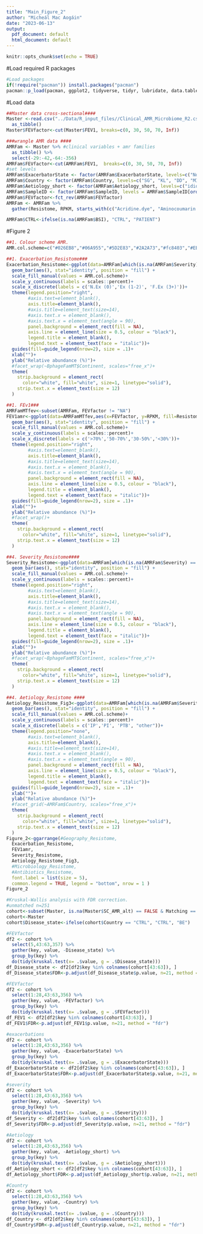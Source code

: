 ```yaml
---
title: "Main_Figure_2"
author: "Micheál Mac Aogáin"
date: "2023-06-13"
output:
  pdf_document: default
  html_document: default
---
```


```r
knitr::opts_chunk$set(echo = TRUE)
```

#Load required R packages
```r
#Load packages
if(!require("pacman")) install.packages("pacman")
pacman::p_load(pacman, ggplot2, tidyverse, tidyr, lubridate, data.table, tsibble, wesanderson, reticulate, SNFtool, funrar, vegan, dunn.test, ggpubr, Hmisc, RColorBrewer, phyloseq, dplyr, reshape2, forcats, colorspace, pheatmap, broom)
```

#Load data
```r
##Master data cross-sectional####
Master <-read.csv("../Data/R_input_files//Clinical_AMR_Microbiome_R2.csv") %>%
  as_tibble()
Master$FEVfactor<-cut(Master$FEV1, breaks=c(0, 30, 50, 70, Inf))

###wrangle AMR data ####
AMRFam <- Master %>% #clinical variables + amr families
  as_tibble() %>%
  select(-29:-42,-64:-356)
AMRFam$FEVfactor<-cut(AMRFam$FEV1,  breaks=c(0, 30, 50, 70, Inf))
#set levels
AMRFam$ExacerbatorState <- factor(AMRFam$ExacerbatorState, levels=c("NonEx", "Exacerbator", "FreqEx"))
AMRFam$Country <- factor(AMRFam$Country, levels=c("SG", "KL", "DD", "MI"))
AMRFam$Aetiology_short <- factor(AMRFam$Aetiology_short, levels=c("idiopathic", "postInfect", "postTB", "other"))
AMRFam$SampleID <- factor(AMRFam$SampleID, levels = AMRFam$SampleID[order(AMRFam$SC_AMR_alt)])
AMRFam$FEVfactor<-fct_rev(AMRFam$FEVfactor)
AMRFam <- AMRFam %>%
  gather(Resistome, RPKM, starts_with(c("Acridine.dye", "Aminocoumarin.antibiotic", "Aminoglycoside", "Antibacterial.free.fatty.acids", "Beta.lactam", "Bicyclomycin", "Diaminopyrimidine", "Fluoroquinolone", "Fosfomycin", "Fusidic.acid", "MLS", "Multidrug", "Mupirocin", "Nitroimidazole.antibiotic", "Nucleoside.antibiotic", "Peptide.antibiotic", "Phenicol", "Rifampicin", "Sulfonamide.antibiotic", "Tetracycline", "Triclosan")), -SampleID, -Country, -Continent, -Matching, -Paired, -Trio, -Age, -Sex..Male.0..Female.1., -Exacerbations, -ExacerbatorState, -FEV1, -BSI, -ICS.use, -BMI, -Ethnicity, -Aetiology_short, -MMRC.score, -SC_AMR_alt, -FEVfactor)

AMRFam$CTRL<-ifelse(is.na(AMRFam$BSI), "CTRL", "PATIENT")
```

#Figure 2
```r
##1. Colour scheme AMR. 
AMR.col.scheme=c("#026EB8","#06A955","#5D2E83","#2A2A73","#fc8403","#EBA5F3","#fc5017","#5CA5DB","#db6960","#a3d9d2","#B60004","#91CE59","#97809e","#C6DFA6","#FF9300","#FFBC06","#3B3B3B", "#026EB8","#06A955","#ffcccc","#2A2A73")

##1. Exacerbation_Resistome###
Exacerbation_Resistome<-ggplot(data=AMRFam[which(is.na(AMRFam$Severity) == FALSE),],aes(x=ExacerbatorState, y=RPKM, fill=Resistome))+
  geom_bar(aes(), stat="identity", position = "fill") +
  scale_fill_manual(values = AMR.col.scheme)+
  scale_y_continuous(labels = scales::percent)+
  scale_x_discrete(labels = c('N.Ex (0)','Ex (1-2)', 'F.Ex (3+)'))+
  theme(legend.position="right",
        #axis.text=element_blank(),
        axis.title=element_blank(),
        #axis.title=element_text(size=14),
        #axis.text.x = element_blank(),
        #axis.text.x = element_text(angle = 90),
        panel.background = element_rect(fill = NA),
        axis.line = element_line(size = 0.5, colour = "black"),
        legend.title = element_blank(),
        legend.text = element_text(face = "italic"))+ 
  guides(fill=guide_legend(nrow=2), size = .1)+
  xlab("")+
  ylab("Relative abundance (%)")+
  #facet_wrap(~BphageFamMT$Continent, scales="free_x")+
  theme(
    strip.background = element_rect(
      color="white", fill="white", size=1, linetype="solid"),
    strip.text.x = element_text(size = 12)
  )

##1. FEv1###
AMRFamMTfev<-subset(AMRFam, FEVfactor != "NA")
FEV1amr<-ggplot(data=AMRFamMTfev,aes(x=FEVfactor, y=RPKM, fill=Resistome))+
  geom_bar(aes(), stat="identity", position = "fill") +
  scale_fill_manual(values = AMR.col.scheme)+
  scale_y_continuous(labels = scales::percent)+
  scale_x_discrete(labels = c('>70%','50-70%','30-50%','<30%'))+
  theme(legend.position="right",
        #axis.text=element_blank(),
        axis.title=element_blank(),
        #axis.title=element_text(size=14),
        #axis.text.x = element_blank(),
        #axis.text.x = element_text(angle = 90),
        panel.background = element_rect(fill = NA),
        axis.line = element_line(size = 0.5, colour = "black"),
        legend.title = element_blank(),
        legend.text = element_text(face = "italic"))+ 
  guides(fill=guide_legend(nrow=2), size = .1)+
  xlab("")+
  ylab("Relative abundance (%)")+
  #facet_wrap()+
  theme(
    strip.background = element_rect(
      color="white", fill="white", size=1, linetype="solid"),
    strip.text.x = element_text(size = 12)
  )

##4. Severity_Resistome####
Severity_Resistome<-ggplot(data=AMRFam[which(is.na(AMRFam$Severity) == FALSE),],aes(x=Severity, y=RPKM, fill=Resistome))+
  geom_bar(aes(), stat="identity", position = "fill") +
  scale_fill_manual(values = AMR.col.scheme)+
  scale_y_continuous(labels = scales::percent)+
  theme(legend.position="right",
        #axis.text=element_blank(),
        axis.title=element_blank(),
        #axis.title=element_text(size=14),
        #axis.text.x = element_blank(),
        #axis.text.x = element_text(angle = 90),
        panel.background = element_rect(fill = NA),
        axis.line = element_line(size = 0.5, colour = "black"),
        legend.title = element_blank(),
        legend.text = element_text(face = "italic"))+ 
  guides(fill=guide_legend(nrow=2), size = .1)+
  xlab("")+
  ylab("Relative abundance (%)")+
  #facet_wrap(~BphageFamMT$Continent, scales="free_x")+
  theme(
    strip.background = element_rect(
      color="white", fill="white", size=1, linetype="solid"),
    strip.text.x = element_text(size = 12)
  )

##4. Aetiology_Resistome ####
Aetiology_Resistome_Fig3<-ggplot(data=AMRFam[which(is.na(AMRFam$Severity) == FALSE),],aes(x=Aetiology_short, y=RPKM, fill=Resistome))+
  geom_bar(aes(), stat="identity", position = "fill") +
  scale_fill_manual(values = AMR.col.scheme)+
  scale_y_continuous(labels = scales::percent)+
  scale_x_discrete(labels = c('IP','PI', 'PTB', "other"))+
  theme(legend.position="none",
        #axis.text=element_blank(),
        axis.title=element_blank(),
        #axis.title=element_text(size=14),
        #axis.text.x = element_blank(),
        #axis.text.x = element_text(angle = 90),
        panel.background = element_rect(fill = NA),
        axis.line = element_line(size = 0.5, colour = "black"),
        legend.title = element_blank(),
        legend.text = element_text(face = "italic"))+ 
  guides(fill=guide_legend(nrow=2), size = .1)+
  xlab("")+
  ylab("Relative abundance (%)")+
  #facet_grid(~AMRFam$Country, scales="free_x")+
  theme(
    strip.background = element_rect(
      color="white", fill="white", size=1, linetype="solid"),
    strip.text.x = element_text(size = 12)
  )
Figure_2<-ggarrange(#Geography_Resistome, 
  Exacerbation_Resistome, 
  FEV1amr,
  Severity_Resistome, 
  Aetiology_Resistome_Fig3, 
  #Microbiology_Resistome, 
  #Antibiotics_Resistome, 
  font.label = list(size = 5),
  common.legend = TRUE, legend = "bottom", nrow = 1 ) 
Figure_2

#Kruskal-Wallis analysis with FDR correction.
#unmatched n=251
cohort<-subset(Master, is.na(Master$SC_AMR_alt) == FALSE & Matching == "Matched")
cohort<-Master
cohort$Disease_state<-ifelse(cohort$Country == "CTRL", "CTRL", "BE")

#FEVfactor
df2 <- cohort %>% 
  select(5,43:63,357) %>%
  gather(key, value, -Disease_state) %>% 
  group_by(key) %>% 
  do(tidy(kruskal.test(x= .$value, g = .$Disease_state)))
df_Disease_state <- df2[df2$key %in% colnames(cohort[43:63]), ]
df_Disease_state$FDR<-p.adjust(df_Disease_state$p.value, n=21, method = "fdr")

#FEVfactor
df2 <- cohort %>% 
  select(1:28,43:63,356) %>%
  gather(key, value, -FEVfactor) %>% 
  group_by(key) %>% 
  do(tidy(kruskal.test(x= .$value, g = .$FEVfactor)))
df_FEV1 <- df2[df2$key %in% colnames(cohort[43:63]), ]
df_FEV1$FDR<-p.adjust(df_FEV1$p.value, n=21, method = "fdr")

#exacerbations
df2 <- cohort %>% 
  select(1:28,43:63,356) %>%
  gather(key, value, -ExacerbatorState) %>% 
  group_by(key) %>% 
  do(tidy(kruskal.test(x= .$value, g = .$ExacerbatorState)))
df_ExacerbatorState <- df2[df2$key %in% colnames(cohort[43:63]), ]
df_ExacerbatorState$FDR<-p.adjust(df_ExacerbatorState$p.value, n=21, method = "fdr")

#severity
df2 <- cohort %>% 
  select(1:28,43:63,356) %>%
  gather(key, value, -Severity) %>% 
  group_by(key) %>% 
  do(tidy(kruskal.test(x= .$value, g = .$Severity)))
df_Severity <- df2[df2$key %in% colnames(cohort[43:63]), ]
df_Severity$FDR<-p.adjust(df_Severity$p.value, n=21, method = "fdr")

#Aetiology
df2 <- cohort %>% 
  select(1:28,43:63,356) %>%
  gather(key, value, -Aetiology_short) %>% 
  group_by(key) %>% 
  do(tidy(kruskal.test(x= .$value, g = .$Aetiology_short)))
df_Aetiology_short <- df2[df2$key %in% colnames(cohort[43:63]), ]
df_Aetiology_short$FDR<-p.adjust(df_Aetiology_short$p.value, n=21, method = "fdr")

#Country
df2 <- cohort %>% 
  select(1:28,43:63,356) %>%
  gather(key, value, -Country) %>% 
  group_by(key) %>% 
  do(tidy(kruskal.test(x= .$value, g = .$Country)))
df_Country <- df2[df2$key %in% colnames(cohort[43:63]), ]
df_Country$FDR<-p.adjust(df_Country$p.value, n=21, method = "fdr")


```
